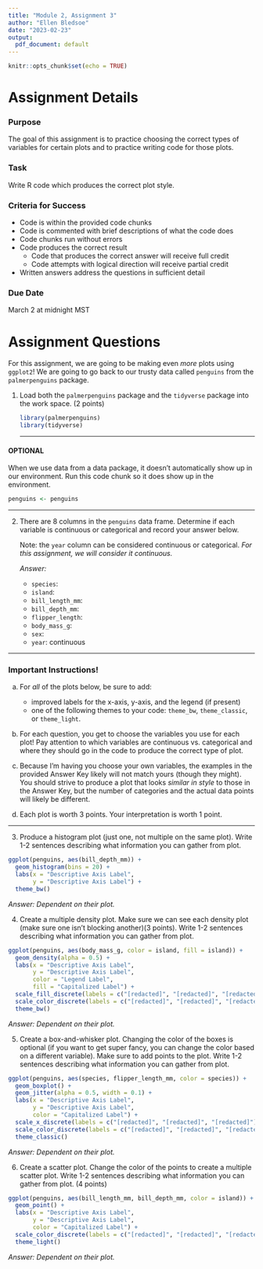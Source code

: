 ```yaml
---
title: "Module 2, Assignment 3"
author: "Ellen Bledsoe"
date: "2023-02-23"
output:
  pdf_document: default
---
```


```r
knitr::opts_chunk$set(echo = TRUE)
```

# Assignment Details

### Purpose

The goal of this assignment is to practice choosing the correct types of variables for certain plots and to practice writing code for those plots.

### Task

Write R code which produces the correct plot style.

### Criteria for Success

-   Code is within the provided code chunks
-   Code is commented with brief descriptions of what the code does
-   Code chunks run without errors
-   Code produces the correct result
    -   Code that produces the correct answer will receive full credit
    -   Code attempts with logical direction will receive partial credit
-   Written answers address the questions in sufficient detail

### Due Date

March 2 at midnight MST

# Assignment Questions

For this assignment, we are going to be making even *more* plots using `ggplot2`! We are going to go back to our trusty data called `penguins` from the `palmerpenguins` package.

1.  Load both the `palmerpenguins` package and the `tidyverse` package into the work space. (2 points)

    ```r
    library(palmerpenguins)
    library(tidyverse)
    ```

    ------------------------------------------------------------------------

#### OPTIONAL

When we use data from a data package, it doesn't automatically show up in our environment. Run this code chunk so it does show up in the environment.

```r
penguins <- penguins
```

------------------------------------------------------------------------

2.  There are 8 columns in the `penguins` data frame. Determine if each variable is continuous or categorical and record your answer below.

    Note: the `year` column can be considered continuous or categorical. *For this assignment, we will consider it continuous.*

    *Answer:*

    -   `species`:
    -   `island`:
    -   `bill_length_mm`:
    -   `bill_depth_mm`:
    -   `flipper_length`:
    -   `body_mass_g`:
    -   `sex`:
    -   `year`: continuous

------------------------------------------------------------------------

### Important Instructions!

(a) For *all* of the plots below, be sure to add:

    -   improved labels for the x-axis, y-axis, and the legend (if present)
    -   one of the following themes to your code: `theme_bw`, `theme_classic`, or `theme_light`.

(b) For each question, you get to choose the variables you use for each plot! Pay attention to which variables are continuous vs. categorical and where they should go in the code to produce the correct type of plot.

(c) Because I'm having you choose your own variables, the examples in the provided Answer Key likely will not match yours (though they might). You should strive to produce a plot that looks *similar in style* to those in the Answer Key, but the number of categories and the actual data points will likely be different.

(d) Each plot is worth 3 points. Your interpretation is worth 1 point.

------------------------------------------------------------------------

3.  Produce a histogram plot (just one, not multiple on the same plot). Write 1-2 sentences describing what information you can gather from plot.

```r
ggplot(penguins, aes(bill_depth_mm)) +
  geom_histogram(bins = 20) +
  labs(x = "Descriptive Axis Label",
       y = "Descriptive Axis Label") +
  theme_bw()
```

*Answer: Dependent on their plot.*

4.  Create a multiple density plot. Make sure we can see each density plot (make sure one isn't blocking another)(3 points). Write 1-2 sentences describing what information you can gather from plot.

```r
ggplot(penguins, aes(body_mass_g, color = island, fill = island)) +
  geom_density(alpha = 0.5) +
  labs(x = "Descriptive Axis Label",
       y = "Descriptive Axis Label",
       color = "Legend Label",
       fill = "Capitalized Label") +
  scale_fill_discrete(labels = c("[redacted]", "[redacted]", "[redacted]")) +
  scale_color_discrete(labels = c("[redacted]", "[redacted]", "[redacted]")) +
  theme_bw()
```

*Answer: Dependent on their plot.*

5.  Create a box-and-whisker plot. Changing the color of the boxes is optional (if you want to get super fancy, you can change the color based on a different variable). Make sure to add points to the plot. Write 1-2 sentences describing what information you can gather from plot.

```r
ggplot(penguins, aes(species, flipper_length_mm, color = species)) +
  geom_boxplot() +
  geom_jitter(alpha = 0.5, width = 0.1) +
  labs(x = "Descriptive Axis Label",
       y = "Descriptive Axis Label",
       color = "Capitalized Label") +
  scale_x_discrete(labels = c("[redacted]", "[redacted]", "[redacted]")) +
  scale_color_discrete(labels = c("[redacted]", "[redacted]", "[redacted]")) +
  theme_classic()
```

*Answer: Dependent on their plot.*

6.  Create a scatter plot. Change the color of the points to create a multiple scatter plot. Write 1-2 sentences describing what information you can gather from plot. (4 points)

```r
ggplot(penguins, aes(bill_length_mm, bill_depth_mm, color = island)) +
  geom_point() +
  labs(x = "Descriptive Axis Label",
       y = "Descriptive Axis Label",
       color = "Capitalized Label") +
  scale_color_discrete(labels = c("[redacted]", "[redacted]", "[redacted]")) +
  theme_light()
```

*Answer: Dependent on their plot.*
